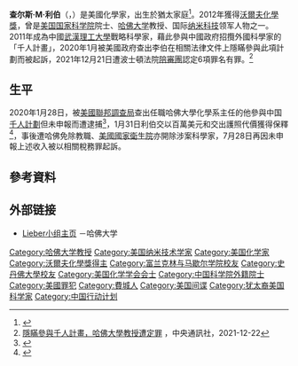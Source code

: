 {{Multiple issues|
{{missing information|生平、学术成就|time=2020-01-30T07:27:17+00:00}}
{{expand language|1=en|page=Charles M. Lieber|time=2020-01-30T07:26:32+00:00}}
{{onesource|time=2020-01-30T07:26:32+00:00}}
}}
{{Infobox scientist
|name              = 查尔斯·利伯<br>Charles Lieber
|image             = Lieber website photo.jpg
|image_size        = 
|caption           = 
|birth_date        = {{Birth date and age|1959|4|9}}
|birth_place       = {{USA}}[[賓夕法尼亞州|賓夕法尼亞州]][[費城|費城]]
|residence         =
|citizenship       = {{USA}}
|ethnicity         = 
|field             = [[化學|化學]]<br>[[應用物理學|應用物理學]]
|work_institution  = [[哈佛大學|哈佛大學]]
|alma_mater        = [[富蘭克林·馬歇爾學院|富蘭克林·馬歇爾學院]]<br>[[史丹佛大學|-{A]]
|doctoral_advisor  =
|doctoral_students = [[戴宏杰|戴宏杰]]<br>[[金必立|金必立]]<br>[[楊培東|楊培東]]<br>[[王建方|王建方]]
|known_for         = [[納米技術|-{A]]<br>[[納米|-{A]]
|prizes            = {{tsl|en|ACS Award in Pure Chemistry|美國化學學會純粹化學獎}}<small>（1992）</small><br>{{tsl|en|Foresight Institute Feynman Prize in Nanotechnology|前瞻學院費曼奈米科技獎}}<br>{{tsl|en|World Technology Award|世界科技獎}}<small>（2003、2004）</small><br>[[沃爾夫化學獎|沃爾夫化學獎]]<small>（2012）</small><br>[[威爾許化學獎|威爾許化學獎]]<small>（2019）</small>
}}

'''查尔斯·M·利伯'''（{{lang-en|'''Charles M. Lieber'''}}，{{bd|1959年|4月9日|||}}）是美國化學家，出生於猶太家庭<ref>{{Cite web | url=http://www.jinfo.org/Wolf.html | title=Jewish Recipients of the Wolf Prize | access-date=2020-02-06 | archive-date=2009-01-26 | archive-url=https://web.archive.org/web/20090126215058/http://www.jinfo.org/Wolf.html | dead-url=no }}</ref>。2012年獲得[[沃爾夫化學獎|沃爾夫化學獎]]，曾是[[美国国家科学院|美国国家科学院]]院士、[[哈佛大学|哈佛大学]]教授、国际[[纳米科技|纳米科技]]领军人物之一。2011年成為中國[[武漢理工大學|武漢理工大學]]戰略科學家，藉此參與中國政府招攬外國科學家的「千人計畫」，2020年1月被美國政府查出李伯在相關法律文件上隱瞞參與此項計劃而被起訴，2021年12月21日遭波士頓法院[[陪審團|陪審團]]認定6項罪名有罪。<ref>[https://www.cna.com.tw/news/aopl/202112220055.aspx 隱瞞參與千人計畫，哈佛大學教授遭定罪] {{Wayback|url=https://www.cna.com.tw/news/aopl/202112220055.aspx |date=20211223000948 }}，中央通訊社，2021-12-22</ref>

==生平==
2020年1月28日，被[[美國聯邦調查局|美國聯邦調查局]]查出任職哈佛大學化學系主任的他參與中国[[千人計劃|千人計劃]]但未申報而遭逮捕<ref>{{cite news | title = 暗中參與中共政府「千人計劃」 哈佛大學化學系主任被逮 | publisher = [[自由時報|自由時報]] | url = https://news.ltn.com.tw/news/world/breakingnews/3051306 | date = 2020-01-29 | accessdate = 2020-01-30 | language = zh-tw | archive-date = 2020-12-11 | archive-url = https://web.archive.org/web/20201211131541/https://news.ltn.com.tw/news/world/breakingnews/3051306 | dead-url = no }}</ref>，1月31日利伯交以百萬美元和交出護照代價獲得保釋<ref>{{Cite web |url=https://www.rfa.org/mandarin/Xinwen/6-01312020135929.html |title=哈佛大学教授涉“千人计划”被捕 百万美元保释 |access-date=2020-02-06 |archive-date=2020-11-20 |archive-url=https://web.archive.org/web/20201120094421/https://www.rfa.org/mandarin/Xinwen/6-01312020135929.html |dead-url=no }}</ref>，事後遭哈佛免除教職、[[美國國家衛生院|美國國家衛生院]]亦開除涉案科學家，7月28日再因未申報上述收入被以相關稅務罪起訴。

==參考資料==
{{reflist}}

==外部链接==
*[http://cmliris.harvard.edu/ Lieber小组主页] {{Wayback|url=http://cmliris.harvard.edu/ |date=20170114092846 }}－哈佛大学

{{沃尔夫化学奖}}
{{中国科学院外籍院士}}
{{中国科学院全体健在院士}}

{{Authority control}}
{{DEFAULTSORT:Lieber, Charles}}
[[Category:哈佛大学教授|Category:哈佛大学教授]]
[[Category:美国纳米技术学家|Category:美国纳米技术学家]]
[[Category:美国化学家|Category:美国化学家]]
[[Category:沃爾夫化學獎得主|Category:沃爾夫化學獎得主]]
[[Category:富兰克林与马歇尔学院校友|Category:富兰克林与马歇尔学院校友]]
[[Category:史丹佛大學校友|Category:史丹佛大學校友]]
[[Category:美国化学学会会士|Category:美国化学学会会士]]
[[Category:中国科学院外籍院士|Category:中国科学院外籍院士]]
[[Category:美國罪犯|Category:美國罪犯]]
[[Category:費城人|Category:費城人]]
[[Category:美国间谍|Category:美国间谍]]
[[Category:犹太裔美国科学家|Category:犹太裔美国科学家]]
[[Category:中国行动计划|Category:中国行动计划]]